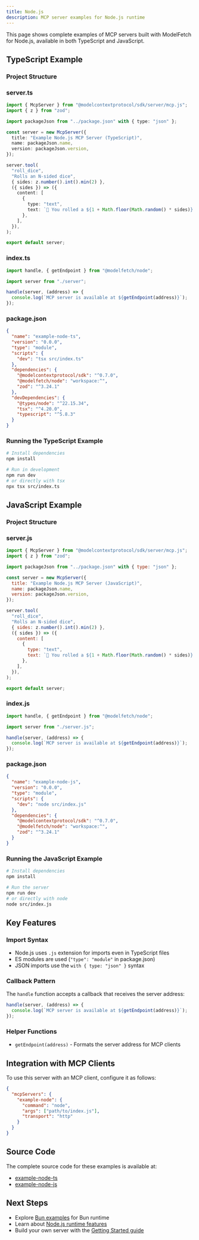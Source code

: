 ```yaml
---
title: Node.js
description: MCP server examples for Node.js runtime
---
```


This page shows complete examples of MCP servers built with ModelFetch for Node.js, available in both TypeScript and JavaScript.

## TypeScript Example

### Project Structure


<Files>
  <Folder name="example-node-ts" defaultOpen>
    <Folder name="src">
      <File name="server.ts" />
      <File name="index.ts" />
    </Folder>
    <File name="package.json" />
    <File name="tsconfig.json" />
  </Folder>
</Files>

### server.ts

```typescript
import { McpServer } from "@modelcontextprotocol/sdk/server/mcp.js";
import { z } from "zod";

import packageJson from "../package.json" with { type: "json" };

const server = new McpServer({
  title: "Example Node.js MCP Server (TypeScript)",
  name: packageJson.name,
  version: packageJson.version,
});

server.tool(
  "roll_dice",
  "Rolls an N-sided dice",
  { sides: z.number().int().min(2) },
  ({ sides }) => ({
    content: [
      {
        type: "text",
        text: `🎲 You rolled a ${1 + Math.floor(Math.random() * sides)}!`,
      },
    ],
  }),
);

export default server;
```

### index.ts

```typescript
import handle, { getEndpoint } from "@modelfetch/node";

import server from "./server";

handle(server, (address) => {
  console.log(`MCP server is available at ${getEndpoint(address)}`);
});
```

### package.json

```json
{
  "name": "example-node-ts",
  "version": "0.0.0",
  "type": "module",
  "scripts": {
    "dev": "tsx src/index.ts"
  },
  "dependencies": {
    "@modelcontextprotocol/sdk": "^0.7.0",
    "@modelfetch/node": "workspace:^",
    "zod": "^3.24.1"
  },
  "devDependencies": {
    "@types/node": "^22.15.34",
    "tsx": "^4.20.0",
    "typescript": "^5.8.3"
  }
}
```

### Running the TypeScript Example

```bash
# Install dependencies
npm install

# Run in development
npm run dev
# or directly with tsx
npx tsx src/index.ts
```

## JavaScript Example

### Project Structure

<Files>
  <Folder name="example-node-js" defaultOpen>
    <Folder name="src">
      <File name="server.js" />
      <File name="index.js" />
    </Folder>
    <File name="package.json" />
  </Folder>
</Files>

### server.js

```javascript
import { McpServer } from "@modelcontextprotocol/sdk/server/mcp.js";
import { z } from "zod";

import packageJson from "../package.json" with { type: "json" };

const server = new McpServer({
  title: "Example Node.js MCP Server (JavaScript)",
  name: packageJson.name,
  version: packageJson.version,
});

server.tool(
  "roll_dice",
  "Rolls an N-sided dice",
  { sides: z.number().int().min(2) },
  ({ sides }) => ({
    content: [
      {
        type: "text",
        text: `🎲 You rolled a ${1 + Math.floor(Math.random() * sides)}!`,
      },
    ],
  }),
);

export default server;
```

### index.js

```javascript
import handle, { getEndpoint } from "@modelfetch/node";

import server from "./server.js";

handle(server, (address) => {
  console.log(`MCP server is available at ${getEndpoint(address)}`);
});
```

### package.json

```json
{
  "name": "example-node-js",
  "version": "0.0.0",
  "type": "module",
  "scripts": {
    "dev": "node src/index.js"
  },
  "dependencies": {
    "@modelcontextprotocol/sdk": "^0.7.0",
    "@modelfetch/node": "workspace:^",
    "zod": "^3.24.1"
  }
}
```

### Running the JavaScript Example

```bash
# Install dependencies
npm install

# Run the server
npm run dev
# or directly with node
node src/index.js
```

## Key Features

### Import Syntax

- Node.js uses `.js` extension for imports even in TypeScript files
- ES modules are used (`"type": "module"` in package.json)
- JSON imports use the `with { type: "json" }` syntax

### Callback Pattern

The `handle` function accepts a callback that receives the server address:

```typescript
handle(server, (address) => {
  console.log(`MCP server is available at ${getEndpoint(address)}`);
});
```

### Helper Functions

- `getEndpoint(address)` - Formats the server address for MCP clients

## Integration with MCP Clients

To use this server with an MCP client, configure it as follows:

```json
{
  "mcpServers": {
    "example-node": {
      "command": "node",
      "args": ["path/to/index.js"],
      "transport": "http"
    }
  }
}
```

## Source Code

The complete source code for these examples is available at:

- [example-node-ts](https://github.com/phuctm97/modelfetch/tree/main/apps/example-node-ts)
- [example-node-js](https://github.com/phuctm97/modelfetch/tree/main/apps/example-node-js)

## Next Steps

- Explore [Bun examples](/docs/examples/bun) for Bun runtime
- Learn about [Node.js runtime features](/docs/runtimes/node)
- Build your own server with the [Getting Started guide](/docs/getting-started)
